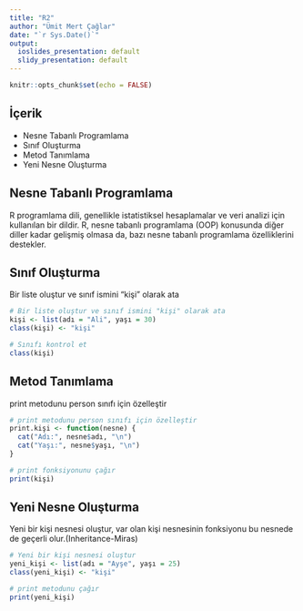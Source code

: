 ---
title: "R2"
author: "Ümit Mert Çağlar"
date: "`r Sys.Date()`"
output:
  ioslides_presentation: default
  slidy_presentation: default
---

```{r setup, include=FALSE}
knitr::opts_chunk$set(echo = FALSE)
```

## İçerik

-   Nesne Tabanlı Programlama
-   Sınıf Oluşturma
-   Metod Tanımlama
-   Yeni Nesne Oluşturma

## Nesne Tabanlı Programlama

R programlama dili, genellikle istatistiksel hesaplamalar ve veri analizi için kullanılan bir dildir. R, nesne tabanlı programlama (OOP) konusunda diğer diller kadar gelişmiş olmasa da, bazı nesne tabanlı programlama özelliklerini destekler.

## Sınıf Oluşturma

Bir liste oluştur ve sınıf ismini "kişi" olarak ata

```{r Sınıf oluşturma, echo = TRUE}
# Bir liste oluştur ve sınıf ismini "kişi" olarak ata
kişi <- list(adı = "Ali", yaşı = 30)
class(kişi) <- "kişi"

# Sınıfı kontrol et
class(kişi)
```

## Metod Tanımlama

print metodunu person sınıfı için özelleştir

```{r metod tanımlama, echo = TRUE}
# print metodunu person sınıfı için özelleştir
print.kişi <- function(nesne) {
  cat("Adı:", nesne$adı, "\n")
  cat("Yaşı:", nesne$yaşı, "\n")
}

# print fonksiyonunu çağır
print(kişi)
```

## Yeni Nesne Oluşturma

Yeni bir kişi nesnesi oluştur, var olan kişi nesnesinin fonksiyonu bu nesnede de geçerli olur.(Inheritance-Miras)

```{r yeni nesne, echo = TRUE}
# Yeni bir kişi nesnesi oluştur
yeni_kişi <- list(adı = "Ayşe", yaşı = 25)
class(yeni_kişi) <- "kişi"

# print metodunu çağır
print(yeni_kişi)
```
